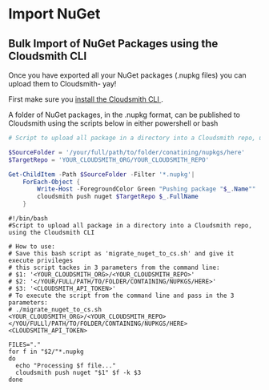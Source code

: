 # Import NuGet

## Bulk Import of NuGet Packages using the Cloudsmith CLI

Once you have exported all your NuGet packages (.nupkg files) you can upload them to Cloudsmith- yay! 

First make sure you [install the Cloudsmith CLI ](/developer-tools/cli#installation).

A folder of NuGet packages, in the .nupkg format, can be published to Cloudsmith using the scripts below in either powershell or bash

```powershell
# Script to upload all package in a directory into a Cloudsmith repo, using the Cloudsmith CLI

$SourceFolder = '/your/full/path/to/folder/conatining/nupkgs/here'
$TargetRepo = 'YOUR_CLOUDSMITH_ORG/YOUR_CLOUDSMITH_REPO'

Get-ChildItem -Path $SourceFolder -Filter '*.nupkg'|
    ForEach-Object {
        Write-Host -ForegroundColor Green "Pushing package "$_.Name""
        cloudsmith push nuget $TargetRepo $_.FullName
    }
```
```shell
#!/bin/bash
#Script to upload all package in a directory into a Cloudsmith repo, using the Cloudsmith CLI

# How to use:
# Save this bash script as 'migrate_nuget_to_cs.sh' and give it execute privileges
# this script tackes in 3 parameters from the command line:
# $1: '<YOUR_CLOUDSMITH_ORG>/<YOUR_CLOUDSMITH_REPO>' 
# $2: '</YOUR/FULL/PATH/TO/FOLDER/CONTAINING/NUPKGS/HERE>'
# $3: '<CLOUDSMITH_API_TOKEN>'
# To execute the script from the command line and pass in the 3 parameters: 
# ./migrate_nuget_to_cs.sh <YOUR_CLOUDSMITH_ORG>/<YOUR_CLOUDSMITH_REPO> </YOU/FULLl/PATH/TO/FOLDER/CONTAINING/NUPKGS/HERE> <CLOUDSMITH_API_TOKEN>
 
FILES="."
for f in "$2/"*.nupkg
do
  echo "Processing $f file..."
  cloudsmith push nuget "$1" $f -k $3
done
```
